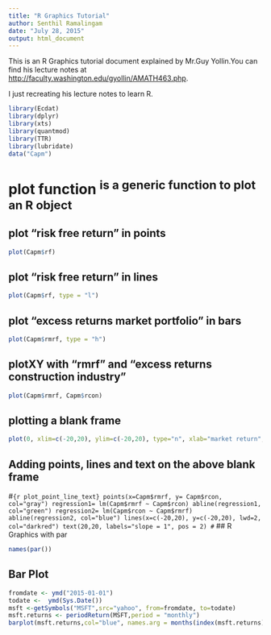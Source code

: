 ```yaml
---
title: "R Graphics Tutorial"
author: Senthil Ramalingam
date: "July 28, 2015"
output: html_document
---
```


This is an R Graphics tutorial document explained by Mr.Guy Yollin.You can find his lecture notes at <http://faculty.washington.edu/gyollin/AMATH463.php>.

I just recreating his lecture notes to learn R. 

```r
library(Ecdat)
library(dplyr)
library(xts)
library(quantmod)
library(TTR)
library(lubridate)
data("Capm")
```

# plot function <sup>is a generic function to plot an R object</sup>


## plot "risk free return" in points
```r
plot(Capm$rf)
```

## plot "risk free return" in lines
```r
plot(Capm$rf, type = "l")
```

## plot "excess returns market portfolio" in bars
```r
plot(Capm$rmrf, type = "h")
```
## plotXY with "rmrf" and "excess returns construction industry"
```r
plot(Capm$rmrf, Capm$rcon)
```

## plotting a blank frame
```r
plot(0, xlim=c(-20,20), ylim=c(-20,20), type="n", xlab="market return", ylab="construction return")
```

## Adding points, lines and text on the above blank frame
#```{r plot_point_line_text}
points(x=Capm$rmrf, y= Capm$rcon, col="gray")
regression1= lm(Capm$rmrf ~ Capm$rcon)
abline(regression1, col="green")
regression2= lm(Capm$rcon ~ Capm$rmrf)
abline(regression2, col="blue")
lines(x=c(-20,20), y=c(-20,20), lwd=2, col="darkred")
text(20,20, labels="slope = 1", pos = 2)
#```
## R Graphics with par
```r
names(par())
```

## Bar Plot
```r
fromdate <- ymd("2015-01-01")
todate <-  ymd(Sys.Date())
msft <-getSymbols("MSFT",src="yahoo", from=fromdate, to=todate)
msft.returns <- periodReturn(MSFT,period = "monthly")
barplot(msft.returns,col="blue", names.arg = months(index(msft.returns)))
```






